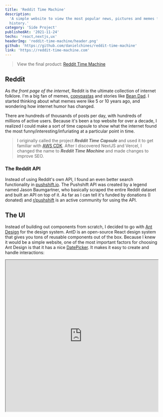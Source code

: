 ```yaml
---
title: 'Reddit Time Machine'
description:
  'A simple website to view the most popular news, pictures and memes from a day in Reddit
  history.'
category: 'Side Project'
publishedAt: '2021-11-24'
techs: 'react,nextjs,ux'
headerImg: 'reddit-time-machine/header.png'
github: 'https://github.com/danielchines/reddit-time-machine'
link: 'https://reddit-time-machine.com'
---
```


<HeaderImage
  src='/images/reddit-time-machine/header.png'
  alt='reddit time machine'
  width={1200}
  height={1020}
/>

> View the final product: [Reddit Time Machine](https://reddit-time-machine.com)

## Reddit

As _the front page of the internet_, Reddit is the ultimate collection of internet folklore.
I'm a big fan of memes,
[copypastas](https://www.reddit.com/r/copypasta/comments/9uxpve/hi_can_anyone_tell_me_what_this_subreddit_is_about/)
and stories like
[Bean Dad](https://www.refinery29.com/en-us/2021/01/10247075/what-is-bean-dad-story-twitter-meaning).
I started thinking about what memes were like 5 or 10 years ago, and wondering how internet
humor has changed.

There are hundreds of thousands of posts per day, with hundreds of millions of active users.
Because it's been a top website for over a decade, I realized I could make a sort of time
capsule to show what the internet found the most funny/interesting/infuriating at a
particular point in time.

> I originally called the project **_Reddit Time Capsule_** and used it to get familiar with
> [AWS CDK](https://aws.amazon.com/cdk/). After I discovered NextJS and Vercel, I changed
> the name to **_Reddit Time Machine_** and made changes to improve SEO.

### The Reddit API

Instead of using Reddit's own API, I found an even better search functionality in
[pushshift.io](https://pushshift.io/api-parameters/). The Pushshift API was created by a
legend named Jason Baumgartner, who basically scraped the entire Reddit dataset and built an
API on top of it. As far as I can tell it's funded by donations (I donated) and
[r/pushshift](https://www.reddit.com/r/pushshift/) is an active community for using the API.

## The UI

Instead of building out components from scratch, I decided to go with
[Ant Design](https://ant.design/) for the design system. AntD is an open-source React design
system that gives you tons of reusable components out of the box. Because I knew it would be
a simple website, one of the most important factors for choosing Ant Design is that it has a
nice [DatePicker](https://ant.design/components/date-picker/). It makes it easy to create
and handle interactions:

<iframe
  src='https://codesandbox.io/embed/basic-antd-4-22-2-liom67?fontsize=14&hidenavigation=1&theme=dark'
  height='500'
  width='100%'
  style={{ border: 0, borderRadius: '4px', overflow: 'hidden' }}
/>

### Retrieving posts

The Pushshift API is relatively simple, although the main website doesn't have the most
up-to-date documentation, which you can find through the r/pushshift subreddit. Here's how I
create the url for searching the different subreddits:

```ts
// startDate is the date in unix time
const endDate = (startDate || new Date().getTime() / 1000) + 86400; // 1 day later
const baseURl =
  'https://api.pushshift.io/reddit/search/submission/?sort_type=score&sort=desc&size=25';
const url = baseURl + `&after=${startDate}&before=${endDate}&subreddit=`;
```

That will return 25 posts with the most points (in decreasing order) between the two dates.
So to search for memes, for example, I just use that url and add a comma-separated list of
subreddits to search in:

```ts
const [memes, setMemes] = useState<Post[]>([]);
const [loading, setLoading] = useState(false);

const fetchData = async () => {
  setLoading(true);
  fetch(url + 'memes,memeeconomy,dankmemes,adviceanimals')
    .then((response) => response.json())
    .then((res) => {
      setMemes(res.data.slice(0, 10));
    })
    .catch(() => {
      setMemes([]);
    })
    .finally(() => {
      // set loading to false
    });
};
```

Basically whenever the date is changed by the user, we call that API for the news, memes,
etc and set them in our state to display as posts.

For displaying the posts, I utilize the AntD
[Card component](https://ant.design/components/card/). I found that it looks best to have
images on their own cards, and the News/Predictions/Politics look better as a list on a
Card:

<MdxRow>
  <MdxCol>
    <Image
      src='/images/reddit-time-machine/news-list.png'
      alt='News list'
      width={425}
      height={432}
    />
  </MdxCol>
  <MdxCol>
    <Image
      src='/images/reddit-time-machine/img-card.png'
      alt='image card'
      width={422}
      height={403}
    />
  </MdxCol>
</MdxRow>

The ListView Card looks like this:

```tsx
const ListView: React.FC<ListViewProps> = (props) => {
  const { isMobile } = useWindowDimensions();
  const { title, posts, loading } = props;
  const LoadingListView = [0, 1, 2, 3, 4, 5].map((value, i) => (
    <Skeleton key={i} active avatar />
  ));

  const getThumbnail = (post: Post) => {
    const imgResolutions = post.preview?.images.resolutions ?? [];
    const thumbnailUrl =
      post.thumbnail && post.thumbnail !== 'default' ? post.thumbnail : undefined;
    const previewUrl =
      imgResolutions && imgResolutions.length ? imgResolutions[0].url : undefined;
    return thumbnailUrl ?? previewUrl ?? 'default_thumbnail.png';
  };

  return (
    <>
      <ListTitle>{title}</ListTitle>

      <Card style={{ textAlign: 'left' }}>
        {loading && LoadingListView}
        <List
          itemLayout='horizontal'
          dataSource={posts}
          locale={{ emptyText: `No ${title} to show` }}
          renderItem={(item) => (
            <List.Item>
              <List.Item.Meta
                avatar={
                  <Avatar
                    shape='square'
                    src={getThumbnail(item)}
                    size='large'
                    alt={item.title}
                  />
                }
                title={LinkWithAnalytics(
                  item.url,
                  item.title,
                  'external',
                  isMobile ? 12 : undefined
                )}
                description={LinkWithAnalytics(
                  item.full_link,
                  `r/${item.subreddit} · ${item.author} · ${item.score?.toString()} pts`,
                  'reddit',
                  isMobile ? 10 : undefined
                )}
              />
            </List.Item>
          )}
        />
      </Card>
    </>
  );
};
```

### The layout

I use Ant Design's [Grid](https://ant.design/components/grid/) to layout the content using
Rows and Cols, which can easily change width with the size of the screen using the
breakpoints (i.e. 'sm' is when `screen ≥ 576px`, 'md' is `screen ≥ 768px`, etc).

I struggled for a while to decide on how to order the content. I decided to keep the images
at the top because pictures catch your eye, and I decided that News should be first,
followed by politics.

<RoundedImage
  src='/images/reddit-time-machine/rtm-layout.gif'
  alt='dynamic layout'
  width={640}
  height={439}
/>

## Adding Predictions

After sending the link in my college GroupMe, my friend Hugh made a suggestion: along with
news, I could display "predictions" from subreddits like r/futurology. It would be
interesting to see what people thought would be possible in the future, and how clearly
wrong some predictions can be. After messing around with the API, I realized that searching
"by [date]" gives the best results, and "predicts", "goal", or "prediction" result in a lot
of false positives.

Here's an interesting example from two random days in 2012 and 2016:

<MdxRow>
  <MdxCol>
    <RoundedImage
      src='/images/reddit-time-machine/predictions1.png'
      alt='predictions from 2012'
      width={433}
      height={405}
    />
  </MdxCol>
  <MdxCol>
    <RoundedImage
      src='/images/reddit-time-machine/predictions2.png'
      alt='predictions from 2016'
      width={436}
      height={523}
    />
  </MdxCol>
</MdxRow>

r/Futorology is an incredibly optimistic corner of the internet - there are countless
articles like **"No More Car Crashes by 2020?"**.

Have an other suggestions? Let me know on Github, or feel free to create a PR!
